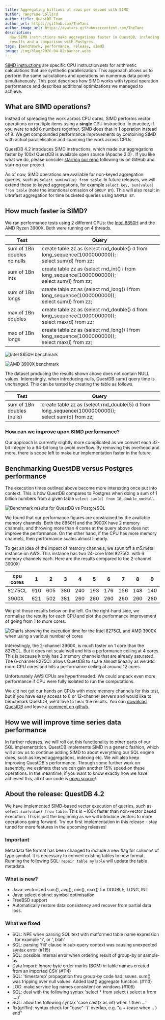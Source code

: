 ```yaml
---
title: Aggregating billions of rows per second with SIMD
author: Tancrede Collard
author_title: QuestDB Team
author_url: https://github.com/TheTanc
author_image_url: https://avatars.githubusercontent.com/TheTanc
description:
  How SIMD instructions make aggregations faster in QuestDB, including benchmark
  results and a comparison with Postgres.
tags: [benchmark, performance, release, simd]
image: /img/blog/2020-04-02/banner.webp
---
```



<Banner
  alt="QuestDB release 4.2 banner"
  height={143}
  src="/img/blog/2020-04-02/banner.webp"
  width={650}
/>

[SIMD instructions](https://en.wikipedia.org/wiki/SIMD) are specific CPU
instruction sets for arithmetic calculations that use synthetic parallelization.
This approach allows us to perform the same calculations and operations on
numerous data points simultaneously. This post describes how SIMD works with
typical operation performance and describes additional optimizations we managed
to achieve.

<!--truncate-->

## What are SIMD operations?

Instead of spreading the work across CPU cores, SIMD performs vector operations
on multiple items using a **single** CPU instruction. In practice, if you were
to add 8 numbers together, SIMD does that in 1 operation instead of 8. We get
compounded performance improvements by combining SIMD with actual
parallelisation and spanning the work across CPUs.

QuestDB 4.2 introduces SIMD instructions, which made our aggregations faster by
100x! QuestDB is available open source (Apache 2.0) . If you like what we do,
please consider [starring our repo]({@githubUrl@}) following us on GitHub and
starring our project.

As of now, SIMD operations are available for non-keyed aggregation queries, such
as `select sum(value) from table`. In future releases, we will extend these to
keyed aggregations, for example `select key, sum(value) from table` (note the
intentional omission of `GROUP BY`). This will also result in ultrafast
aggregation for time bucketed queries using `SAMPLE BY`.

## How much faster is SIMD?

We ran performance tests using 2 different CPUs: the
[Intel 8850H](https://ark.intel.com/content/www/us/en/ark/products/134899/intel-core-i7-8850h-processor-9m-cache-up-to-4-30-ghz.html)
and the AMD Ryzen 3900X. Both were running on 4 threads.

| Test                              | Query                                                                                                   |
| --------------------------------- | ------------------------------------------------------------------------------------------------------- |
| sum of 1Bn doubles <br/> no nulls | create table zz as (select rnd_double() d from long_sequence(1000000000)); <br/> select sum(d) from zz; |
| sum of 1Bn ints                   | create table zz as (select rnd_int() i from long_sequence(1000000000)); <br/> select sum(i) from zz;    |
| sum of 1Bn longs                  | create table zz as (select rnd_long() l from long_sequence(1000000000));<br/>select sum(l) from zz;     |
| max of 1Bn doubles                | create table zz as (select rnd_double() d from long_sequence(1000000000));<br/>select max(d) from zz;   |
| max of 1Bn longs                  | create table zz as (select rnd_long() l from long_sequence(1000000000));<br/>select max(l) from zz;     |

![Intel 8850H benchmark](/img/blog/2020-04-02/benchmark8850h.webp)

![AMD 3900X benchmark](/img/blog/2020-04-02/benchmark3900x.webp)

The dataset producing the results shown above does not contain NULL values.
Interestingly, when introducing nulls, QuestDB sum() query time is unchanged.
This can be tested by creating the table as follows.

| Test                            | Query                                                                                                  |
| ------------------------------- | ------------------------------------------------------------------------------------------------------ |
| sum of 1Bn doubles <br/>(nulls) | create table zz as (select rnd_double(5) d from long_sequence(1000000000));<br/>select sum(d) from zz; |

### How can we improve upon SIMD performance?

Our approach is currently slightly more complicated as we convert each 32-bit
integer to a 64-bit long to avoid overflow. By removing this overhead and more,
there is scope left to make our implementation faster in the future.

## Benchmarking QuestDB versus Postgres performance

The execution times outlined above become more interesting once put into
context. This is how QuestDB compares to Postgres when doing a sum of 1 billion
numbers from a given table `select sum(d) from 1G_double_nonNull`.

![Benchmark results for QuestDB vs PostgreSQL](/img/blog/2020-04-02/benchmarkPostgres.webp)

We found that our performance figures are constrained by the available memory
channels. Both the 8850H and the 3900X have 2 memory channels, and throwing more
than 4 cores at the query above does not improve the performance. On the other
hand, if the CPU has more memory channels, then performance scales almost
linearly.

To get an idea of the impact of memory channels, we spun off a m5.metal instance
on AWS. This instance has two 24-core Intel 8275CL with 6 memory channels each.
Here are the results compared to the 2-channel 3900X:

| cpu cores | 1   | 2   | 3   | 4   | 5   | 6   | 7   | 8   | 9   | 10  | 11  | 12  |
| --------- | --- | --- | --- | --- | --- | --- | --- | --- | --- | --- | --- | --- |
| 8275CL    | 910 | 605 | 380 | 240 | 193 | 176 | 156 | 148 | 140 | 136 | 133 | 141 |
| 3900X     | 621 | 502 | 381 | 260 | 260 | 260 | 260 | 260 | 260 | 260 | 260 | 260 |

We plot those results below on the left. On the right-hand side, we normalise
the results for each CPU and plot the performance improvement of going from 1 to
more cores.

![Charts showing the execution time for the Intel 8275CL and AMD 3900X when using a various number of cores](/img/blog/2020-04-02/memoryChannelAnalysis.webp)

Interestingly, the 2-channel 3900X, is much faster on 1 core than the 8275CL.
But it does not scale well and hits a performance ceiling at 4 cores. This is
because it only has 2 memory channels that are already saturated. The 6-channel
8275CL allows QuestDB to scale almost linearly as we add more CPU cores and hits
a performance ceiling at around 12 cores.

Unfortunately AWS CPUs are hyperthreaded. We could unpack even more performance
if CPU were fully isolated to run the computations.

We did not get our hands on CPUs with more memory channels for this test, but if
you have easy access to 8 or 12-channel servers and would like to benchmark
QuestDB, we'd love to hear the results. You can [download QuestDB](/docs/) and
leave a [comment on github]({@githubUrl@}/issues/146).

## How we will improve time series data performance

In further releases, we will roll out this functionality to other parts of our
SQL implementation. QuestDB implements SIMD in a generic fashion, which will
allow us to continue adding SIMD to about everything our SQL engine does, such
as keyed aggregations, indexing etc. We will also keep improving QuestDB's
performance. Through some further work on assembly, we estimate that we can gain
another 15% speed on these operations. In the meantime, if you want to know
exactly how we have achieved this, all of our code is
[open source]({@githubUrl@})!

## About the release: QuestDB 4.2

We have implemented SIMD-based vector execution of queries, such as
`select sum(value) from table`. This is ~100x faster than non-vector based
execution. This is just the beginning as we will introduce vectors to more
operations going forward. Try our first implementation in this release - stay
tuned for more features in the upcoming releases!

### Important

Metadata file format has been changed to include a new flag for columns of type
symbol. It is necessary to convert existing tables to new format. Running the
following SQL: `repair table myTable` will update the table metadata.

### What is new?

- Java: vectorized sum(), avg(), min(), max() for DOUBLE, LONG, INT
- Java: select distinct symbol optimisation
- FreeBSD support
- Automatically restore data consistency and recover from partial data loss.

### What we fixed

- SQL: NPE when parsing SQL text with malformed table name expression , for
  example ')', or ', blah'
- SQL: parsing 'fill' clause in sub-query context was causing unexpected syntax
  error (#115)
- SQL: possible internal error when ordering result of group-by or sample-by
- Data Import: Ignore byte order marks (BOM) in table names created from an
  imported CSV (#114)
- SQL: 'timestamp' propagation thru group-by code had issues. sum() was tripping
  over null values. Added last() aggregate function. (#113)
- LOG: make service log names consistent on windows (#106)
- SQL: deal with the following syntax 'select \* from select ( select a from
  ....)'
- SQL: allow the following syntax 'case cast(x as int) when 1 then ...'
- fix(griffin): syntax check for "case"-')' overlap, e.g. "a + (case when .. )
  end"
